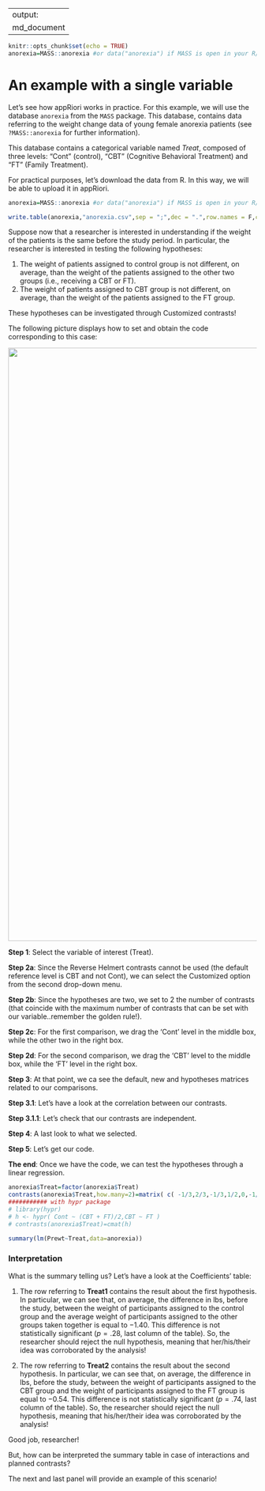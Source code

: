 
---
output:
  md_document
---

```r
knitr::opts_chunk$set(echo = TRUE)
anorexia=MASS::anorexia #or data("anorexia") if MASS is open in your R/ Rstudio console

```

# An example with a single variable 


Let's see how appRiori works in practice.
For this example, we will use the database `anorexia` from the `MASS` package. This database, contains data referring to the weight change data of young female anorexia patients (see `?MASS::anorexia` for further information). 

This database contains a categorical variable named $\textit{Treat}$, composed of three levels: "Cont" (control), "CBT" (Cognitive Behavioral Treatment) and "FT" (Family Treatment).

For practical purposes, let's download the data from R. In this way, we will be able to upload it in appRiori.

```r

anorexia=MASS::anorexia #or data("anorexia") if MASS is open in your R/ Rstudio console

write.table(anorexia,"anorexia.csv",sep = ";",dec = ".",row.names = F,col.names = T)

```


Suppose now that a researcher is interested in understanding if the weight of the patients is the same before the study period. In particular, the researcher is interested in testing the following hypotheses:

1. The weight of patients assigned to control group is not different, on average, than the weight of the patients assigned to the other two groups (i.e., receiving a CBT or FT).
2. The weight of patients assigned to CBT group is not different, on average, than the weight of the patients assigned to the FT group.

These hypotheses can be investigated through Customized contrasts!

The following picture displays how to set and obtain the code corresponding to this case:

<center>
<img src="www/example_1.png" alt="drawing" width="1200"/>
</center>


**Step 1**: Select the variable of interest (Treat).

**Step 2a**: Since the Reverse Helmert contrasts cannot be used (the default reference level is CBT and not Cont), we can select the Customized option from the second drop-down menu.

**Step 2b**: Since the hypotheses are two, we set to 2 the number of contrasts (that coincide with the maximum number of contrasts that can be set with our variable..remember the golden rule!).

**Step 2c**: For the first comparison, we drag the 'Cont' level in the middle box, while the other two in the right box. 

**Step 2d**: For the second comparison, we drag the 'CBT' level to the middle box, while the 'FT' level in the right box.

**Step 3**: At that point, we ca see the default, new and hypotheses matrices related to our comparisons.

**Step 3.1**: Let's have a look at the correlation between our contrasts.

**Step 3.1.1**: Let's check that our contrasts are independent.

**Step 4**: A last look to what we selected.

**Step 5**: Let's get our code.

**The end**: Once we have the code, we can test the hypotheses through a linear regression.


```r
anorexia$Treat=factor(anorexia$Treat)
contrasts(anorexia$Treat,how.many=2)=matrix( c( -1/3,2/3,-1/3,1/2,0,-1/2 ) , 3 , 2 )
########### with hypr package
# library(hypr)
# h <- hypr( Cont ~ (CBT + FT)/2,CBT ~ FT )
# contrasts(anorexia$Treat)=cmat(h)

summary(lm(Prewt~Treat,data=anorexia))
```


### Interpretation

What is the summary telling us? Let's have a look at the Coefficients' table:

1. The row referring to **Treat1** contains the result about the first hypothesis. In particular, we can see that, on average, the difference in lbs, before the study, between the weight of participants assigned to the control group and the average weight of participants assigned to the other groups taken together is equal to $-1.40$. This difference is not statistically significant ($p = .28$, last column of the table). So, the researcher should reject the null hypothesis, meaning that her/his/their idea was corroborated by the analysis!

2. The row referring to **Treat2** contains the result about the second hypothesis. In particular, we can see that, on average, the difference in lbs, before the study, between the weight of participants assigned to the CBT group and the weight of participants assigned to the FT group is equal to $-0.54$. This difference is not statistically significant ($p = .74$, last column of the table). So, the researcher should reject the null hypothesis, meaning that his/her/their idea was corroborated by the analysis!

Good job, researcher!

But, how can be interpreted the summary table in case of interactions and planned contrasts?

The next and last panel will provide an example of this scenario!
